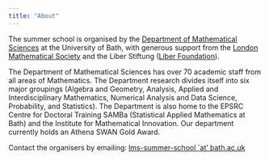 ```yaml
---
title: "About"
---
```


The summer school is organised by the [Department of Mathematical Sciences](https://www.bath.ac.uk/departments/department-of-mathematical-sciences/) at the University of Bath, with generous support from the [London Mathematical Society](https://www.lms.ac.uk/) and the Liber Stiftung ([Liber Foundation](https://www.fundraiso.ch/sponsor/fondation-liber/)).

The Department of Mathematical Sciences has over 70 academic staff from all areas of Mathematics. 
The Department research divides itself into six major groupings (Algebra and Geometry,
Analysis, Applied and Interdisciplinary Mathematics, Numerical Analysis and Data Science, Probability, and Statistics).  The Department is also home to the EPSRC Centre for Doctoral Training SAMBa (Statistical Applied Mathematics at Bath) and the Institute for Mathematical Innovation. 
Our department currently holds an Athena SWAN Gold Award. 

Contact the organisers by emailing: [lms-summer-school `at' bath.ac.uk](mailto:lms-summer-school@bath.ac.uk)
